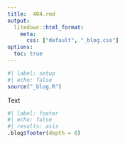 ```yaml
---
title:  404.rmd
output:
  litedown::html_format:
    meta:
      css: ["default", "_blog.css"]
options:
  toc: true
---
```


```r
#| label: setup
#| echo: false
source("_blog.R")
```

Text

```r
#| label: footer
#| echo: false
#| results: asis
.blog$footer(depth = 0)
```

